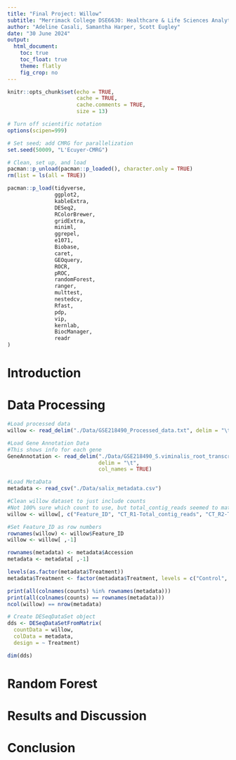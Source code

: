 ```yaml
---
title: "Final Project: Willow"
subtitle: "Merrimack College DSE6630: Healthcare & Life Sciences Analytics"
author: "Adeline Casali, Samantha Harper, Scott Eugley"
date: "30 June 2024"
output:
  html_document:
    toc: true
    toc_float: true
    theme: flatly
    fig_crop: no
---
```


```r
knitr::opts_chunk$set(echo = TRUE,
                      cache = TRUE, 
                      cache.comments = TRUE,
                      size = 13)
```

```r
# Turn off scientific notation
options(scipen=999)

# Set seed; add CMRG for parallelization
set.seed(50009, "L'Ecuyer-CMRG")

# Clean, set up, and load
pacman::p_unload(pacman::p_loaded(), character.only = TRUE)
rm(list = ls(all = TRUE))

pacman::p_load(tidyverse, 
               ggplot2, 
               kableExtra,
               DESeq2,
               RColorBrewer,
               gridExtra,
               miniml, 
               ggrepel,
               e1071,
               Biobase, 
               caret,
               GEOquery, 
               ROCR, 
               pROC, 
               randomForest,
               ranger,
               multtest,
               nestedcv,
               Rfast, 
               pdp, 
               vip, 
               kernlab, 
               BiocManager, 
               readr
)
```


# Introduction

# Data Processing

```r
#Load processed data
willow <- read_delim("./Data/GSE218490_Processed_data.txt", delim = "\t", locale = locale(encoding = "UTF-16"))

#Load Gene Annotation Data
#This shows info for each gene
GeneAnnotation <- read_delim("./Data/GSE218490_S.viminalis_root_transcriptome_V1.0.annotation.txt", 
                             delim = "\t", 
                             col_names = TRUE)

#Load MetaData
metadata <- read_csv("./Data/salix_metadata.csv")
```
```r
#Clean willow dataset to just include counts
#Not 100% sure which count to use, but total_contig_reads seemed to match demo 1 the most?
willow <- willow[, c("Feature_ID", "CT_R1-Total_contig_reads", "CT_R2-Total_contig_reads", "CT_R3-Total_contig_reads", "CC_R1-Total_contig_reads", "CC_R2-Total_contig_reads", "CC_R3-Total_contig_reads", "MT_R1-Total_contig_reads", "MT_R2-Total_contig_reads", "MT_R3-Total_contig_reads", "MC_R1-Total_contig_reads", "MC_R2-Total_contig_reads", "MC_R3-Total_contig_reads")]


```

```r
#Set Feature_ID as row numbers
rownames(willow) <- willow$Feature_ID
willow <- willow[ ,-1]
```
```r
rownames(metadata) <- metadata$Accession
metadata <- metadata[ ,-1]
```
```r
levels(as.factor(metadata$Treatment))
metadata$Treatment <- factor(metadata$Treatment, levels = c("Control", "Cold-Acclimated Control", "Metal-Polluted", "Metal-Polluted Cold-Acclimated"))
```

```r
print(all(colnames(counts) %in% rownames(metadata)))
print(all(colnames(counts) == rownames(metadata)))
ncol(willow) == nrow(metadata)
```

```r
# Create DESeqDataSet object
dds <- DESeqDataSetFromMatrix(
  countData = willow,
  colData = metadata,
  design = ~ Treatment)

dim(dds)
```


# Random Forest

# Results and Discussion

# Conclusion